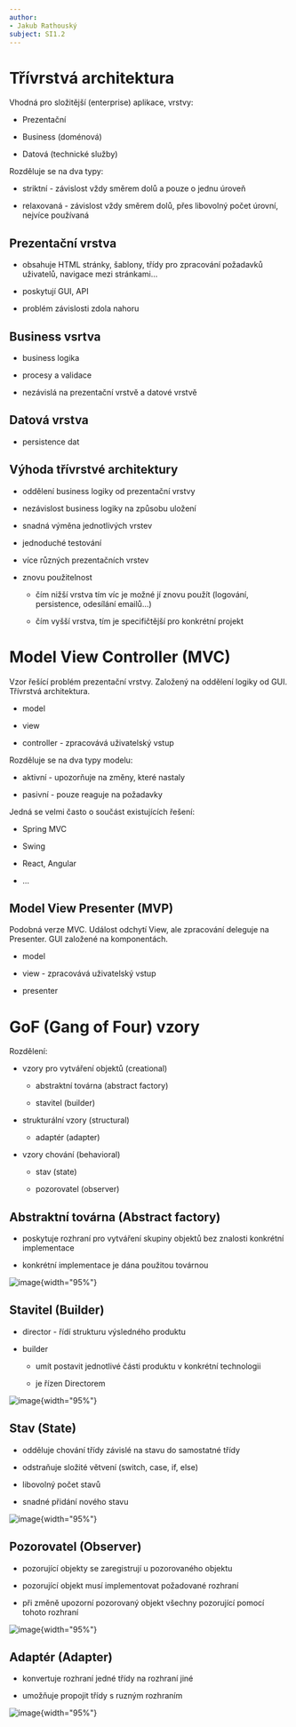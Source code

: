 ```yaml
---
author:
- Jakub Rathouský
subject: SI1.2
---
```


# Třívrstvá architektura

Vhodná pro složitější (enterprise) aplikace, vrstvy:

-   Prezentační

-   Business (doménová)

-   Datová (technické služby)

Rozděluje se na dva typy:

-   striktní - závislost vždy směrem dolů a pouze o jednu úroveň

-   relaxovaná - závislost vždy směrem dolů, přes libovolný počet
    úrovní, nejvíce používaná

## Prezentační vrstva

-   obsahuje HTML stránky, šablony, třídy pro zpracování požadavků
    uživatelů, navigace mezi stránkami...

-   poskytují GUI, API

-   problém závislosti zdola nahoru

## Business vsrtva

-   business logika

-   procesy a validace

-   nezávislá na prezentační vrstvě a datové vrstvě

## Datová vrstva

-   persistence dat

## Výhoda třívrstvé architektury

-   oddělení business logiky od prezentační vrstvy

-   nezávislost business logiky na způsobu uložení

-   snadná výměna jednotlivých vrstev

-   jednoduché testování

-   více různých prezentačních vrstev

-   znovu použitelnost

    -   čím nižší vrstva tím víc je možné jí znovu použít (logování,
        persistence, odesílání emailů...)

    -   čím vyšší vrstva, tím je specifičtější pro konkrétní projekt

# Model View Controller (MVC)

Vzor řešící problém prezentační vrstvy. Založený na oddělení logiky od
GUI. Třívrstvá architektura.

-   model

-   view

-   controller - zpracovává uživatelský vstup

Rozděluje se na dva typy modelu:

-   aktivní - upozorňuje na změny, které nastaly

-   pasivní - pouze reaguje na požadavky

Jedná se velmi často o součást existujících řešení:

-   Spring MVC

-   Swing

-   React, Angular

-   ...

## Model View Presenter (MVP)

Podobná verze MVC. Událost odchytí View, ale zpracování deleguje na
Presenter. GUI založené na komponentách.

-   model

-   view - zpracovává uživatelský vstup

-   presenter

# GoF (Gang of Four) vzory

Rozdělení:

-   vzory pro vytváření objektů (creational)

    -   abstraktní továrna (abstract factory)

    -   stavitel (builder)

-   strukturální vzory (structural)

    -   adaptér (adapter)

-   vzory chování (behavioral)

    -   stav (state)

    -   pozorovatel (observer)

## Abstraktní továrna (Abstract factory)

-   poskytuje rozhraní pro vytváření skupiny objektů bez znalosti
    konkrétní implementace

-   konkrétní implementace je dána použitou továrnou

![image](./images/abstractFactory.png){width="95%"}

## Stavitel (Builder)

-   director - řídí strukturu výsledného produktu

-   builder

    -   umít postavit jednotlivé části produktu v konkrétní technologii

    -   je řízen Directorem

![image](./images/builder.png){width="95%"}

## Stav (State)

-   odděluje chování třídy závislé na stavu do samostatné třídy

-   odstraňuje složité větvení (switch, case, if, else)

-   libovolný počet stavů

-   snadné přidání nového stavu

![image](./images/state.png){width="95%"}

## Pozorovatel (Observer)

-   pozorující objekty se zaregistrují u pozorovaného objektu

-   pozorující objekt musí implementovat požadované rozhraní

-   při změně upozorní pozorovaný objekt všechny pozorující pomocí
    tohoto rozhraní

![image](./images/observer.png){width="95%"}

## Adaptér (Adapter)

-   konvertuje rozhraní jedné třídy na rozhraní jiné

-   umožňuje propojit třídy s ruzným rozhraním

![image](./images/adapter.png){width="95%"}
